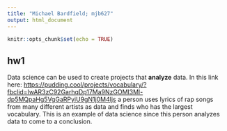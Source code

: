 ```yaml
---
title: "Michael Bardfield; mjb627"
output: html_document
---
```


```r
knitr::opts_chunk$set(echo = TRUE)
```

## hw1
Data science can be used to create projects that **analyze** data. In this link here: <https://pudding.cool/projects/vocabulary/?fbclid=IwAR3zC92GarhqDp17Ma9NzGOMl3Ml-dp5MQpaHg5VgGaRPyiU9gN1j0M4ljs> a person uses lyrics of rap songs from many different artists as data and finds who has the largest vocabulary. This is an example of data science since this person analyzes data to come to a conclusion.